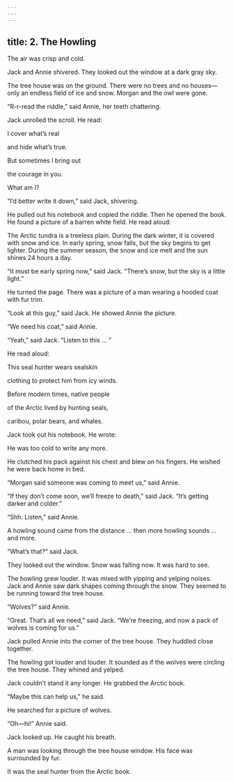 ```yaml
---
---
---
```

title: 2. The Howling
---



The air was crisp and cold.

Jack and Annie shivered. They looked out the window at a dark gray sky.

The tree house was on the ground. There were no trees and no houses—only an endless field of ice and snow. Morgan and the owl were gone.

“R-r-read the riddle,” said Annie, her teeth chattering.



Jack unrolled the scroll. He read:

I cover what’s real

and hide what’s true.

But sometimes I bring out

the courage in you.

What am I?



“I’d better write it down,” said Jack, shivering.

He pulled out his notebook and copied the riddle. Then he opened the book. He found a picture of a barren white field. He read aloud:

The Arctic tundra is a treeless plain. During the dark winter, it is covered with snow and ice. In early spring, snow falls, but the sky begins to get lighter. During the summer season, the snow and ice melt and the sun shines 24 hours a day.



“It must be early spring now,” said Jack. “There’s snow, but the sky is a little light.”

He turned the page. There was a picture of a man wearing a hooded coat with fur trim.

“Look at this guy,” said Jack. He showed Annie the picture.

“We need his coat,” said Annie.

“Yeah,” said Jack. “Listen to this … ”

He read aloud:

This seal hunter wears sealskin

clothing to protect him from icy winds.

Before modern times, native people

of the Arctic lived by hunting seals,

caribou, polar bears, and whales.



Jack took out his notebook. He wrote:



He was too cold to write any more.

He clutched his pack against his chest and blew on his fingers. He wished he were back home in bed.

“Morgan said someone was coming to meet us,” said Annie.

“If they don’t come soon, we’ll freeze to death,” said Jack. “It’s getting darker and colder.”

“Shh. Listen,” said Annie.

A howling sound came from the distance … then more howling sounds … and more.

“What’s that?” said Jack.

They looked out the window. Snow was falling now. It was hard to see.

The howling grew louder. It was mixed with yipping and yelping noises. Jack and Annie saw dark shapes coming through the snow. They seemed to be running toward the tree house.

“Wolves?” said Annie.

“Great. That’s all we need,” said Jack. “We’re freezing, and now a pack of wolves is coming for us.”

Jack pulled Annie into the corner of the tree house. They huddled close together.

The howling got louder and louder. It sounded as if the wolves were circling the tree house. They whined and yelped.

Jack couldn’t stand it any longer. He grabbed the Arctic book.

“Maybe this can help us,” he said.

He searched for a picture of wolves.

“Oh—hi!” Annie said.

Jack looked up. He caught his breath.

A man was looking through the tree house window. His face was surrounded by fur.

It was the seal hunter from the Arctic book.